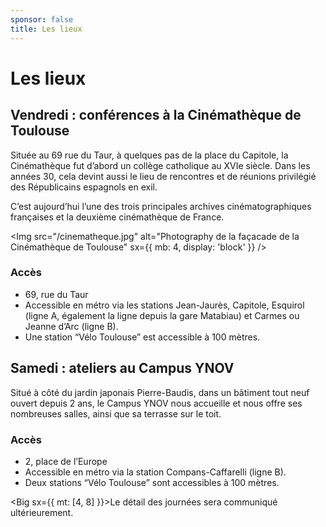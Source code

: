 ```yaml
---
sponsor: false
title: Les lieux
---
```



  <Cadre>

# Les lieux

## Vendredi : conférences à la Cinémathèque de Toulouse

Située au  69 rue du Taur, à quelques pas de la place du Capitole, la
Cinémathèque fut d’abord un collège catholique au XVIe siècle. Dans les années
30, cela devint aussi le lieu de rencontres et de réunions privilégié des
Républicains espagnols en exil.

C’est aujourd’hui l’une des trois principales archives cinématographiques
françaises et la deuxième cinémathèque de France.

<Img
  src="/cinematheque.jpg"
  alt="Photography de la façacade de la Cinémathèque de Toulouse"
  sx={{ mb: 4, display: 'block' }}
/>

### Accès

- 69, rue du Taur
- Accessible en métro via les stations Jean-Jaurès, Capitole, Esquirol (ligne A,
  également la ligne depuis la gare Matabiau) et Carmes ou Jeanne d’Arc (ligne
  B).
- Une station “Vélo Toulouse” est accessible à 100 mètres.

## Samedi : ateliers au Campus YNOV

Situé à côté du jardin japonais Pierre-Baudis, dans un bâtiment tout neuf ouvert
depuis 2 ans, le Campus YNOV nous accueille et nous offre ses nombreuses salles,
ainsi que sa terrasse sur le toit.

### Accès

- 2, place de l’Europe
- Accessible en métro via la station Compans-Caffarelli (ligne B).
- Deux stations “Vélo Toulouse” sont accessibles à 100 mètres.

<Big sx={{ mt: [4, 8] }}>Le détail des journées sera communiqué ultérieurement.</Big>

  </Cadre>